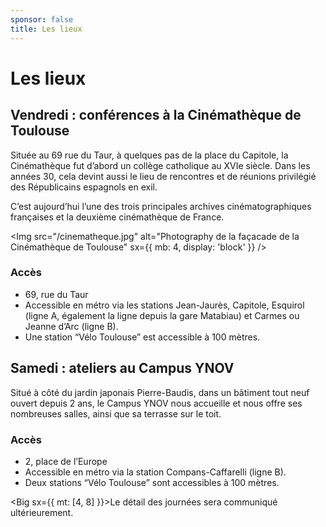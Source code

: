 ```yaml
---
sponsor: false
title: Les lieux
---
```



  <Cadre>

# Les lieux

## Vendredi : conférences à la Cinémathèque de Toulouse

Située au  69 rue du Taur, à quelques pas de la place du Capitole, la
Cinémathèque fut d’abord un collège catholique au XVIe siècle. Dans les années
30, cela devint aussi le lieu de rencontres et de réunions privilégié des
Républicains espagnols en exil.

C’est aujourd’hui l’une des trois principales archives cinématographiques
françaises et la deuxième cinémathèque de France.

<Img
  src="/cinematheque.jpg"
  alt="Photography de la façacade de la Cinémathèque de Toulouse"
  sx={{ mb: 4, display: 'block' }}
/>

### Accès

- 69, rue du Taur
- Accessible en métro via les stations Jean-Jaurès, Capitole, Esquirol (ligne A,
  également la ligne depuis la gare Matabiau) et Carmes ou Jeanne d’Arc (ligne
  B).
- Une station “Vélo Toulouse” est accessible à 100 mètres.

## Samedi : ateliers au Campus YNOV

Situé à côté du jardin japonais Pierre-Baudis, dans un bâtiment tout neuf ouvert
depuis 2 ans, le Campus YNOV nous accueille et nous offre ses nombreuses salles,
ainsi que sa terrasse sur le toit.

### Accès

- 2, place de l’Europe
- Accessible en métro via la station Compans-Caffarelli (ligne B).
- Deux stations “Vélo Toulouse” sont accessibles à 100 mètres.

<Big sx={{ mt: [4, 8] }}>Le détail des journées sera communiqué ultérieurement.</Big>

  </Cadre>